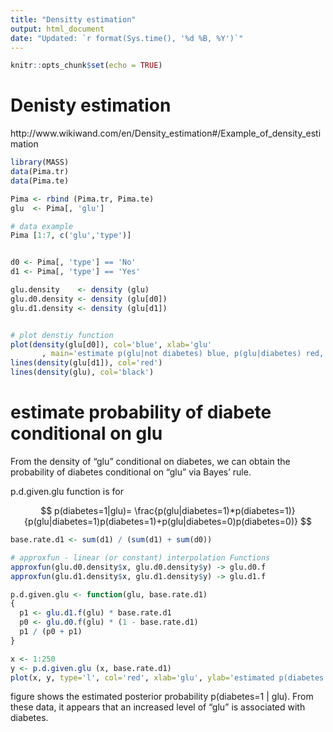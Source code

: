 ---
title: "Densitty estimation"
output: html_document
date: "Updated: `r format(Sys.time(), '%d %B, %Y')`"
---

```{r setup, include=FALSE}
knitr::opts_chunk$set(echo = TRUE)
```


# Denisty estimation

http://www.wikiwand.com/en/Density_estimation#/Example_of_density_estimation

```{r}

library(MASS)
data(Pima.tr)
data(Pima.te)

Pima <- rbind (Pima.tr, Pima.te)
glu  <- Pima[, 'glu']

# data example
Pima [1:7, c('glu','type')]


d0 <- Pima[, 'type'] == 'No'
d1 <- Pima[, 'type'] == 'Yes'

glu.density    <- density (glu)
glu.d0.density <- density (glu[d0])
glu.d1.density <- density (glu[d1])


# plot denstiy function
plot(density(glu[d0]), col='blue', xlab='glu'
       , main='estimate p(glu|not diabetes) blue, p(glu|diabetes) red, p(glu) black')
lines(density(glu[d1]), col='red')
lines(density(glu), col='black')

```


# estimate probability of diabete conditional on glu 

From the density of "glu" conditional on diabetes, we can obtain the probability of diabetes conditional on "glu" via Bayes' rule. 

p.d.given.glu function is for

$$
p(diabetes=1|glu)=
\frac{p(glu|diabetes=1)*p(diabetes=1)}
{p(glu|diabetes=1)p(diabetes=1)+p(glu|diabetes=0)p(diabetes=0)}
$$

```{r}
base.rate.d1 <- sum(d1) / (sum(d1) + sum(d0))

# approxfun - linear (or constant) interpolation Functions
approxfun(glu.d0.density$x, glu.d0.density$y) -> glu.d0.f
approxfun(glu.d1.density$x, glu.d1.density$y) -> glu.d1.f

p.d.given.glu <- function(glu, base.rate.d1)
{
  p1 <- glu.d1.f(glu) * base.rate.d1
  p0 <- glu.d0.f(glu) * (1 - base.rate.d1)
  p1 / (p0 + p1)
}

x <- 1:250
y <- p.d.given.glu (x, base.rate.d1)
plot(x, y, type='l', col='red', xlab='glu', ylab='estimated p(diabetes|glu)')

```

figure shows the estimated posterior probability p(diabetes=1 | glu). From these data, it appears that an increased level of "glu" is associated with diabetes.


